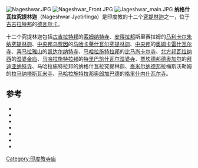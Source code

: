 {{Infobox Hindu temple
| name =纳格什瓦拉究提林迦 
| image = Nageshwar Temple.jpg
| map_type = India Gujarat
| coordinates = {{coord|22.3359|69.0869|type:landmark_region:IN|display=inline,title}}
| native_name =  नागेश्वर मंदिर
| country = [[印度|印度]]
| state = 古吉拉特邦
| district = 
| location = 德瓦尔卡
| elevation_m = 
| deity = [[湿婆|湿婆]]
| festivals= 
}}
[[File:Nageshwar.JPG|thumb]]
[[File:Nageshwar_Front.JPG|thumb]]
[[File:Jageshwar_main.JPG|right]]
'''纳格什瓦拉究提林迦'''（Nageshwar Jyotirlinga）是印度教的十二个[[究提林迦|究提林迦]]之一，位于[[古吉拉特邦|古吉拉特邦]]的[[德瓦尔卡|德瓦尔卡]]。

十二个究提林迦包括[[古吉拉特邦|古吉拉特邦]]的[[索姆纳特寺|索姆纳特寺]]、[[安得拉邦|安得拉邦]]斯里赛拉姆的[[马利卡尔朱纳究提林迦|马利卡尔朱纳究提林迦]]、[[中央邦|中央邦]][[乌贾因|乌贾因]]的[[马哈卡莱什瓦尔究提林迦|马哈卡莱什瓦尔究提林迦]]、[[中央邦|中央邦]]的[[奥姆卡雷什瓦尔寺|奥姆卡雷什瓦尔寺]]、[[喜马拉雅山|喜马拉雅山]]的[[凯达尔纳特寺|凯达尔纳特寺]]、[[马哈拉施特拉邦|马哈拉施特拉邦]]的[[比马尚卡尔寺|比马尚卡尔寺]]、[[北方邦|北方邦]][[瓦拉纳西|瓦拉纳西]]的[[湿婆金庙|湿婆金庙]]、[[马哈拉施特拉邦|马哈拉施特拉邦]]的[[特里巴凯什瓦尔湿婆寺|特里巴凯什瓦尔湿婆寺]]、[[贾坎德邦|贾坎德邦]][[德奥加尔|德奥加尔]]的[[拜迪亚纳特寺|拜迪亚纳特寺]]、马哈拉施特拉邦的纳格什瓦拉究提林迦、[[泰米尔纳德邦|泰米尔纳德邦]]拉梅斯沃勒姆的[[拉马纳塔斯瓦米寺|拉马纳塔斯瓦米寺]]、[[马哈拉施特拉邦|马哈拉施特拉邦]][[奥郎加巴德|奥郎加巴德]]的[[格里什内什瓦尔寺|格里什内什瓦尔寺]]。{{sfn|R.|2003|pp=92-95}}{{sfn|Chaturvedi|2006|pp=58-72}}

==参考==
{{reflist|30em}}
{{refbegin|2}}
*{{Citation | ref=harv | last=Chaturvedi | first=B. K. | year=2006 | title=Shiv Purana | place=New Delhi | publisher= Diamond Pocket Books (P) Ltd | edition=First | isbn=81-7182-721-7 | url={{google books |plainurl=y |id=bchgql0em9YC|page=58}} |p=58}}
*{{Citation | ref = harv | last=Eck | first=Diana L. | year=1999 | title=Banaras, city of light | place=New York | publisher= Columbia University Press | edition=First | isbn=0-231-11447-8
 | url={{google books |plainurl=y |id=J57C4d8Bv6UC|page=107}}|p=107}}
*{{Citation |last=Gwynne|first=Paul |authorlink= |coauthors= |title=World Religions in Practice: A Comparative Introduction|year=2009|publisher=Blackwell Publication |location=Oxford |isbn=978-1-4051-6702-4|url={{google books |plainurl=y |id=tdsRKc_knZoC|page=271}}|p=271|ref=harv}}
*{{cite book|first=Elizabeth U. |last=Harding|title=Kali: The Black Goddess of Dakshineswar|url={{google books |plainurl=y |id=4woiJbQTsBQC}}|date=1 January 1998|publisher=Motilal Banarsidass|isbn=978-81-208-1450-9}}
*{{Citation |last = Lochtefeld | first = James G. | title = The Illustrated Encyclopedia of Hinduism: A-M | year = 2002 | publisher=Rosen Publishing Group | isbn=0-8239-3179-X | p=122 | url={{google books |plainurl=y |id=5kl0DYIjUPgC |page=122}}|ref=harv}}
*{{Citation | last=R. | ref=R. | first=Venugopalam | year=2003 | title=Meditation: Any Time Any Where | place=Delhi | publisher= B. Jain Publishers (P) Ltd. | edition=First | isbn=81-8056-373-1 | url={{google books |plainurl=y |id=ZtnNw_hiA9oC&|page=113}}|p=133}}
*{{cite book  | last = Vivekananda  | ref = Vivekananda  | first = Swami  | title = The Complete Works of Swami Vivekananda
  | chapter = The Paris Congress of the History of Religions  | chapterurl = http://www.ramakrishnavivekananda.info/vivekananda/volume_4/translation_prose/the_paris_congress.htm  | volume = Vol.4
}}
{{refend}}
[[Category:印度教寺庙|Category:印度教寺庙]]